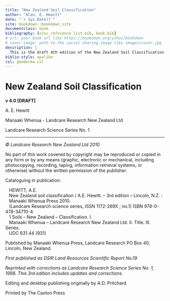 ```yaml
--- 
title: "New Zealand Soil Classification"
author: "Alan. E. Hewitt"
date: "`r Sys.Date()`"
site: bookdown::bookdown_site
documentclass: book
bibliography: [nzsc_reference_list.bib, book.bib]
# url: your book url like https://bookdown.org/yihui/bookdown
# cover-image: path to the social sharing image like images/cover.jpg
description: |
  This is the draft 4th edition of the New Zealand Soil Classification.
biblio-style: apalike
csl: geoderma.csl
---
```


# New Zealand Soil Classification {-}

__v 4.0 [DRAFT]__

A. E. Hewitt

Manaaki Whenua - Landcare Research New Zealand Ltd


Landcare Research Science Series No. 1

***

_©  Landcare Research New Zealand Ltd 2010_

No part of this work covered by copyright may be reproduced or copied in any form or by any means (graphic, electronic or mechanical, including photocopying, recording, taping, information retrieval systems, or otherwise) without the written permission of the publisher.

Cataloguing in publication:

|    HEWITT, A.E.
|    New Zealand soil classification / A.E. Hewitt. – 3rd edition – Lincoln, N.Z. :  
|    Manaaki Whenua Press 2010.
|    (Landcare Research science series, ISSN 1172-269X ; no.1)  		ISBN 978-0-478-34710-4
|    1 Soils – New Zealand – Classification. I.  
|    Manaaki Whenua – Landcare Research New Zealand Ltd. II. Title. III. Series.
|    UDC 631.44 (931)


Published by Manaaki Whenua Press,  Landcare Research  PO Box 40, Lincoln, New Zealand.

_First published as DSIR Land Resources Scientific Report No.19_

_Reprinted with corrections as Landcare Research Science Series No. 1, 1998. This 3rd edition includes updates and corrections._

Editing and desktop publishing originally by A.D. Pritchard

Printed by The Caxton Press

